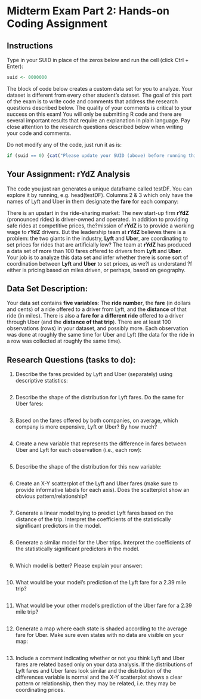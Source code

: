 # Midterm Exam Part 2: Hands-on Coding Assignment

## Instructions

Type in your SUID in place of the zeros below and run the cell (click Ctrl + Enter):


```R
suid <- 0000000
```

The block of code below creates a custom data set for you to analyze. Your dataset is different from every other student's dataset. The goal of this part of the exam is to write code and comments that address the research questions described below. The quality of your comments is critical to your success on this exam! You will only be submitting R code and there are several important results that require an explanation in plain language. Pay close attention to the research questions described below when writing your code and comments.

Do not modify any of the code, just run it as is:


```R
if (suid == 0) {cat("Please update your SUID (above) before running this code.")} else {cat(paste("Lyft/Uber Fare Comparison Study Number:",suid,"\n")); set.seed(suid); grp1id <- paste("Lyft",substr(as.hexmode(suid),1,2),sep="_"); grp2id <- paste("Uber",substr(as.hexmode(suid),1,2),sep="_"); ssize <- floor(runif(n=1,min=100,max=140)); driver <- 1:ssize; base <-round(rnorm(n=ssize,mean=25,sd=5), digits=2);lyft <- round(rowMeans(cbind(base, runif(ssize,min=15,max=35))),digits=2);if ((suid %% 2)==1) {uber <- round(rowMeans(cbind(base, runif(ssize,min=10,max=40))),digits=2) } else { uber <- round(rowMeans(cbind( base + rexp(n=ssize,rate=0.25), rnorm(n=ssize,mean=25,sd=5))),digits=2)}; testDF <- data.frame(driver,lyft,uber);cat(paste("Sample size for this study:",ssize)); t1 <- testDF[,3] + 0.25*rnorm(n=ssize, (mean(testDF[,3])),sd=5);t <-testDF[,2] + 1.1*rnorm(n=ssize,mean(testDF[,2]),sd=20); t[ t < 0] <- 0;t1[ t1 < 0] <- 0;testDF <- data.frame(driver,lyft,uber, t, t1);if ((suid %% 2)==1) {states <- c("New York", "Texas", "Texas", "Florida")}else {states <- c("California", "California","Texas", "Georgia") }; testDF$tmp1 <- sample(states, nrow(testDF), replace=TRUE); testDF$tmp2 <- testDF$tmp1;rm(states);names(testDF)[2]<-grp1id; names(testDF)[3]<-grp2id;names(testDF)[5]<-paste0(grp2id, "_distance");names(testDF)[4]<-paste0(grp1id, "_distance");names(testDF)[7]<-paste0(grp2id, "_state");names(testDF)[6]<-paste0(grp1id, "_state"); rm(base); rm(lyft); rm(uber); rm(ssize); rm(grp1id); rm(grp2id); rm(driver); rm(t); rm(t1)}


```

## Your Assignment: rYdZ Analysis
The code you just ran generates a unique dataframe called testDF. You can explore it by running, e.g. head(testDF). Columns 2 & 3 which only have the names of Lyft and Uber in them designate the **fare** for each company:

There is an upstart in the ride-sharing market: The new start-up firm **rYdZ** (pronounced rides) is driver-owned and operated. In addition to providing safe rides at competitive prices, the?mission of **rYdZ** is to provide a working wage to **rYdZ** drivers. But the leadership team at **rYdZ** believes there is a problem: the two giants in the industry, **Lyft** and **Uber**, are coordinating to set prices for rides that are artificially low? The team at **rYdZ** has produced a data set of more than 100 fares offered to drivers from **Lyft** and **Uber**. Your job is to analyze this data set and infer whether there is some sort of coordination between **Lyft** and **Uber** to set prices, as we?l as understand ?f either is pricing based on miles driven, or perhaps, based on geography.

## Data Set Description: 
Your data set contains **five variables**: The **ride number**, the **fare** (in dollars and cents) of a ride offered to a driver from Lyft, and the **distance** of that ride (in miles). There is also a **fare for a different ride** offered to a driver through Uber (and the **distance of that trip**). There are at least 100 observations (rows) in your dataset, and possibly more. Each observation was done at roughly the same time for Uber and Lyft (the data for the ride in a row was collected at roughly the same time).

## Research Questions (tasks to do):
1.	Describe the fares provided by Lyft and Uber (separately) using descriptive statistics:


```R

```

2. Describe the shape of the distribution for Lyft fares. Do the same for Uber fares:


```R

```

3.	Based on the fares offered by both companies, on average, which company is more expensive, Lyft or Uber? By how much?


```R

```

4.	Create a new variable that represents the difference in fares between Uber and Lyft for each observation (i.e., each row):


```R

```

5. Describe the shape of the distribution for this new variable:


```R

```

6.	Create an X-Y scatterplot of the Lyft and Uber fares (make sure to provide informative labels for each axis).  Does the scatterplot show an obvious pattern/relationship?


```R

```

7.	Generate a linear model trying to predict Lyft fares based on the distance of the trip. Interpret the coefficients of the statistically significant predictors in the model.


```R

```

8. Generate a similar model for the Uber trips. Interpret the coefficients of the statistically significant predictors in the model.  


```R

```

9.	Which model is better? Please explain your answer:


```R

```

10.	What would be your model's prediction of the Lyft fare for a 2.39 mile trip? 


```R

```

11.	What would be your other model's prediction of the Uber fare for a 2.39 mile trip? 


```R

```

12.	Generate a map where each state is shaded according to the average fare for Uber. Make sure even states with no data are visible on your map:


```R

```

13.	Include a comment indicating whether or not you think Lyft and Uber fares are related based only on your data analysis. If the distributions of Lyft fares and Uber fares look similar and the distribution of the differences variable is normal and the X-Y scatterplot shows a clear pattern or relationship, then they may be related, i.e. they may be coordinating prices.


```R

```
